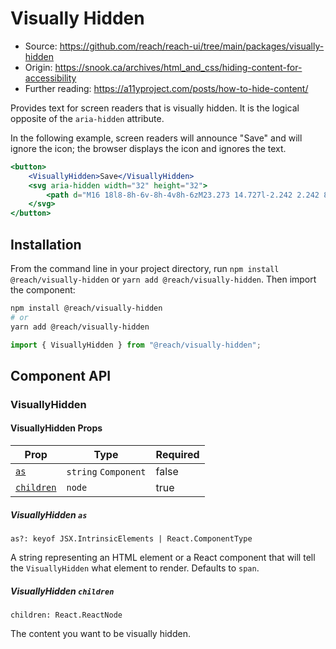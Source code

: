 
<SEO
	title="Visually Hidden"
	description="React component to provide visually hidden text for screen readers"
/>

# Visually Hidden

- Source: https://github.com/reach/reach-ui/tree/main/packages/visually-hidden
- Origin: https://snook.ca/archives/html_and_css/hiding-content-for-accessibility
- Further reading: https://a11yproject.com/posts/how-to-hide-content/

Provides text for screen readers that is visually hidden. It is the logical opposite of the `aria-hidden` attribute.

In the following example, screen readers will announce "Save" and will ignore the icon; the browser displays the icon and ignores the text.

```jsx
<button>
	<VisuallyHidden>Save</VisuallyHidden>
	<svg aria-hidden width="32" height="32">
		<path d="M16 18l8-8h-6v-8h-4v8h-6zM23.273 14.727l-2.242 2.242 8.128 3.031-13.158 4.907-13.158-4.907 8.127-3.031-2.242-2.242-8.727 3.273v8l16 6 16-6v-8z"></path>
	</svg>
</button>
```

## Installation

From the command line in your project directory, run `npm install @reach/visually-hidden` or `yarn add @reach/visually-hidden`. Then import the component:

```bash
npm install @reach/visually-hidden
# or
yarn add @reach/visually-hidden
```

```js
import { VisuallyHidden } from "@reach/visually-hidden";
```

## Component API

### VisuallyHidden

#### VisuallyHidden Props

| Prop                                   | Type                          | Required |
| -------------------------------------- | ----------------------------- | -------- |
| [`as`](#visuallyhidden-as)             | `string` <Pipe /> `Component` | false    |
| [`children`](#visuallyhidden-children) | `node`                        | true     |

##### VisuallyHidden `as`

`as?: keyof JSX.IntrinsicElements | React.ComponentType`

A string representing an HTML element or a React component that will tell the `VisuallyHidden` what element to render. Defaults to `span`.

<AsPropWarning />

##### VisuallyHidden `children`

`children: React.ReactNode`

The content you want to be visually hidden.
